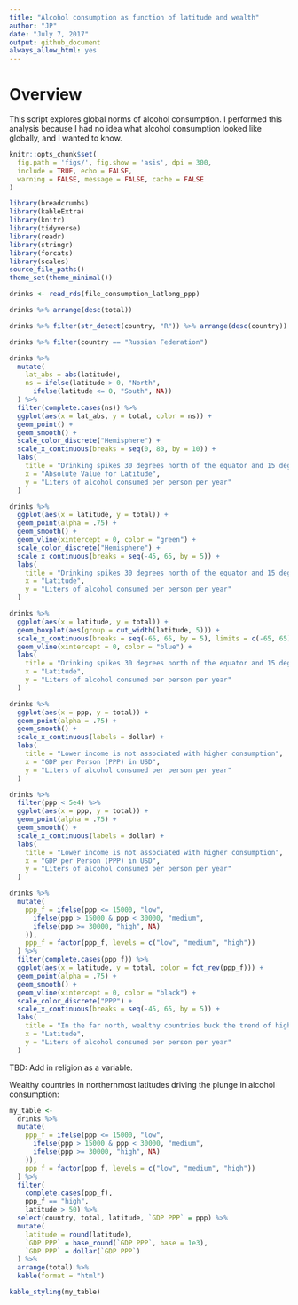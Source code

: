 ```yaml
---
title: "Alcohol consumption as function of latitude and wealth"
author: "JP"
date: "July 7, 2017"
output: github_document
always_allow_html: yes
---
```


# Overview
This script explores global norms of alcohol consumption. I performed this analysis because I had no idea what alcohol consumption looked like globally, and I wanted to know. 

```r
knitr::opts_chunk$set(
  fig.path = 'figs/', fig.show = 'asis', dpi = 300, 
  include = TRUE, echo = FALSE, 
  warning = FALSE, message = FALSE, cache = FALSE
) 
```

```r
library(breadcrumbs)
library(kableExtra)
library(knitr)
library(tidyverse)
library(readr)
library(stringr)
library(forcats)
library(scales)
source_file_paths()
theme_set(theme_minimal())
```

```r
drinks <- read_rds(file_consumption_latlong_ppp)
```


```r
drinks %>% arrange(desc(total))

drinks %>% filter(str_detect(country, "R")) %>% arrange(desc(country))

drinks %>% filter(country == "Russian Federation")
```

```r
drinks %>% 
  mutate(
    lat_abs = abs(latitude),
    ns = ifelse(latitude > 0, "North",
      ifelse(latitude <= 0, "South", NA))
  ) %>% 
  filter(complete.cases(ns)) %>% 
  ggplot(aes(x = lat_abs, y = total, color = ns)) + 
  geom_point() + 
  geom_smooth() + 
  scale_color_discrete("Hemisphere") + 
  scale_x_continuous(breaks = seq(0, 80, by = 10)) + 
  labs(
    title = "Drinking spikes 30 degrees north of the equator and 15 degrees south",
    x = "Absolute Value for Latitude",
    y = "Liters of alcohol consumed per person per year"
  )
```

```r
drinks %>% 
  ggplot(aes(x = latitude, y = total)) + 
  geom_point(alpha = .75) + 
  geom_smooth() + 
  geom_vline(xintercept = 0, color = "green") + 
  scale_color_discrete("Hemisphere") + 
  scale_x_continuous(breaks = seq(-45, 65, by = 5)) + 
  labs(
    title = "Drinking spikes 30 degrees north of the equator and 15 degrees south",
    x = "Latitude",
    y = "Liters of alcohol consumed per person per year"
  )
```

```r
drinks %>% 
  ggplot(aes(x = latitude, y = total)) + 
  geom_boxplot(aes(group = cut_width(latitude, 5))) + 
  scale_x_continuous(breaks = seq(-65, 65, by = 5), limits = c(-65, 65)) + 
  geom_vline(xintercept = 0, color = "blue") + 
  labs(
    title = "Drinking spikes 30 degrees north of the equator and 15 degrees south",
    x = "Latitude",
    y = "Liters of alcohol consumed per person per year"
  )
```

```r
drinks %>% 
  ggplot(aes(x = ppp, y = total)) + 
  geom_point(alpha = .75) + 
  geom_smooth() + 
  scale_x_continuous(labels = dollar) + 
  labs(
    title = "Lower income is not associated with higher consumption",
    x = "GDP per Person (PPP) in USD",
    y = "Liters of alcohol consumed per person per year"
  ) 
```

```r
drinks %>% 
  filter(ppp < 5e4) %>% 
  ggplot(aes(x = ppp, y = total)) + 
  geom_point(alpha = .75) + 
  geom_smooth() + 
  scale_x_continuous(labels = dollar) + 
  labs(
    title = "Lower income is not associated with higher consumption",
    x = "GDP per Person (PPP) in USD",
    y = "Liters of alcohol consumed per person per year"
  ) 
```

```r
drinks %>% 
  mutate(
    ppp_f = ifelse(ppp <= 15000, "low",
      ifelse(ppp > 15000 & ppp < 30000, "medium",
      ifelse(ppp >= 30000, "high", NA)
    )),
    ppp_f = factor(ppp_f, levels = c("low", "medium", "high"))
  ) %>% 
  filter(complete.cases(ppp_f)) %>% 
  ggplot(aes(x = latitude, y = total, color = fct_rev(ppp_f))) + 
  geom_point(alpha = .75) + 
  geom_smooth() + 
  geom_vline(xintercept = 0, color = "black") + 
  scale_color_discrete("PPP") + 
  scale_x_continuous(breaks = seq(-45, 65, by = 5)) + 
  labs(
    title = "In the far north, wealthy countries buck the trend of higher drinking.",
    x = "Latitude",
    y = "Liters of alcohol consumed per person per year"
  )
```

TBD: Add in religion as a variable. 

Wealthy countries in northernmost latitudes driving the plunge in alcohol consumption:
```r
my_table <- 
  drinks %>% 
  mutate(
    ppp_f = ifelse(ppp <= 15000, "low",
      ifelse(ppp > 15000 & ppp < 30000, "medium",
      ifelse(ppp >= 30000, "high", NA)
    )),
    ppp_f = factor(ppp_f, levels = c("low", "medium", "high"))
  ) %>% 
  filter(
    complete.cases(ppp_f),
    ppp_f == "high",
    latitude > 50) %>% 
  select(country, total, latitude, `GDP PPP` = ppp) %>% 
  mutate(
    latitude = round(latitude),
    `GDP PPP` = base_round(`GDP PPP`, base = 1e3),
    `GDP PPP` = dollar(`GDP PPP`)
  ) %>% 
  arrange(total) %>% 
  kable(format = "html") 

kable_styling(my_table)
```

